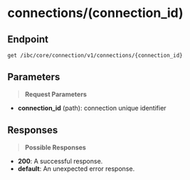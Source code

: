 # connections/(connection_id)

## Endpoint
```http
get /ibc/core/connection/v1/connections/{connection_id}
```

## Parameters
> **Request Parameters**

- **connection_id** (path): connection unique identifier

## Responses
> **Possible Responses**

- **200**: A successful response.
- **default**: An unexpected error response.

